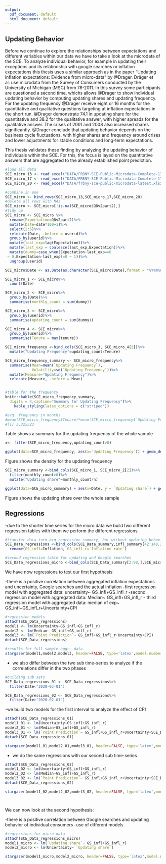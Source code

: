```yaml
---
output:
  pdf_document: default
  html_document: default
---
```


## Updating Behavior

Before we continue to explore the relationships between expectations and different variables within our data we have to take a look at the microdata of the SCE. To analyze individual behavior, for example in updating their exceptions and its relationship with google searches or inflation expectations this thesis uses a similar approach as in the paper "Updating inflation expectations: Evidence from micro-data" by @Drager. Dräger et al. use microdata from the Survey of Consumers conducted by the University of Michigan (MSC) from 78-2011. In this survey some participants are questioned a second time, whichs allows @Drager to show individual updating behavior by computing updating shares and updating frequency. 
For the updating frequency @Drager receive eight or 16 months for the quantitative and qualitative questions targeting at inflation expectations in the short run. @Drager demonstrate $74.1%$ in updating share for the quantitative and $38.2%$ for the qualitative answer, with higher spreads for the qualitative answer. The crises of 2001 and 2008 also increased shares significantly.
@Drager conclude that updating behavior depends on the business cycle fluctuations, with higher shares and frequency around crises and lower adjustments for stable conditions and long-term expectations.

This thesis validates these finding by analyzing the updating behavior of individuals within the SCE. For this, the focus is layed on the quantitative answers that are aggregated to the already established point prediction. 

<!--Micro data by the SCE-->
```r

#load all data
SCE_micro_13 <- read_excel("DATA/FRBNY-SCE-Public-Microdata-Complete-13-16.xlsx")
SCE_micro_17 <- read_excel("DATA/FRBNY-SCE-Public-Microdata-Complete-17-19.xlsx")
SCE_micro_20 <- read_excel("DATA/frbny-sce-public-microdata-latest.xlsx")

#combine in one
SCE_micro <- bind_rows(SCE_micro_13,SCE_micro_17,SCE_micro_20)
#delete all rows with NAs
SCE_micro <- SCE_micro[!is.na(SCE_micro$Q8v2part2),]
#tidy up
SCE_micro <- SCE_micro %>%
  rename(Expectation=Q8v2part2)%>%
  mutate(Date=date*100+1)%>%
  select(2:5)%>%
  relocate(Date, .before = userid)%>%
  group_by(userid)%>%
  mutate(last_exp=lag(Expectation))%>% 
  mutate(last_exp = coalesce(last_exp,Expectation))%>%
  mutate(dummy=case_when(Expectation-last_exp==0
 ~ 0,Expectation-last_exp!=0 ~ 1))%>%
  ungroup(userid)

SCE_micro$Date <- as.Date(as.character(SCE_micro$Date),format = "%Y%m%d")

SCE_micro_1 <- SCE_micro%>%
  count(Date)

SCE_micro_2 <- SCE_micro%>%
  group_by(Date)%>%
  summarise(monthly_count = sum(dummy))

SCE_micro_3 <- SCE_micro%>%
  group_by(userid)%>%
  summarise(updating_count = sum(dummy))

SCE_micro_4 <- SCE_micro%>%
  group_by(userid)%>%
  summarise(Tenure = max(tenure))

SCE_micro_frequency <-bind_cols(SCE_micro_3, SCE_micro_4[2])%>%
  mutate("Updating Frequency"=updating_count/Tenure)

SCE_micro_frequency_summary <- SCE_micro_frequency%>%
  summarise(Mean=mean(`Updating Frequency`),
            Volatility=sd(`Updating Frequency`))%>%
  mutate(Measure="Updating Frequency")%>%
  relocate(Measure, .before = Mean)


#table for the frequency
knitr::kable(SCE_micro_frequency_summary,
  digits = 4,caption="Summary for Updating Frequency")%>%
    kable_styling(latex_options = c("striped"))

#avg. frequency in months
#mean(SCE_micro_frequency$Tenure)*mean(SCE_micro_frequency$`Updating Frequency`)
#[1] 3.325523
```

Table shows a summary for the updating frequency of the whole sample


<!--Plot Micro data distribution of updating frequency by the SCE all in one-->
```r
x<- filter(SCE_micro_frequency,updating_count>0)

ggplot(data=SCE_micro_frequency, aes(x=`Updating Frequency`)) + geom_density(adjust=1, alpha=0.6,color="#440154FF", fill="#440154FF") + labs(x="Updating Frequency in Percent",y="Density") +scale_x_continuous(breaks = seq(0, 1, by = 0.1))+ theme_minimal()

```

Figure shows the density for the updating frequency

<!--Plot Micro data updating share by the SCE all in one-->
```r


SCE_micro_summary <-bind_cols(SCE_micro_1, SCE_micro_2[2])%>%
  filter(monthly_count>0)%>%
  mutate("Updating share"=monthly_count/n)

ggplot(data=SCE_micro_summary) + aes(x=Date, y = `Updating share`) + geom_line(size=1,color="#440154FF")+labs(x="Years",y="Updating Share")+scale_x_date(date_labels = "%Y",date_breaks = "year")+ theme_minimal()

```

Figure shows the updating share over the whole sample


## Regressions

-due to the shorter time series for the micro data we build two different regression tables with them we perform the different regressions


<!--Regressions-->
```r
#transfer data into big regression summary, but without updating behavior
SCE_Data_regressions <-bind_cols(SCE_Data_summary,infl_summary[42:148,2:3])%>%
  rename(GS_infl=Inflation, GS_infl_r=`Inflation rate`)

#second regression table for updating and Google searches
SCE_Data_regressions_micro <-bind_cols(SCE_Data_summary[2:98,],SCE_micro_summary[4],infl_summary[43:139,2:3])%>%rename(GS_infl=Inflation, GS_infl_r=`Inflation rate`)

```

We have now regressions to test our first hypothesis:

-there is a positive correlation between aggregated inflation expectations and uncertainty, Google searches and the actual inflation
-first regression model with aggregated data: uncertainty~ GS_infl+GS_infl_r
-second regression model with aggregated data: Median~ GS_infl+GS_infl_r
- third regression model with aggregated data: median of exp~ GS_infl+GS_infl_r+Uncertainty+CPI

<!--Regression Model aggregated data-->
```r

#regression models
attach(SCE_Data_regressions)
model1 <- lm(Uncertainty~GS_infl+GS_infl_r)
model2 <- lm(Median~ GS_infl+GS_infl_r)
model3 <- lm(`Point Prediction`~ GS_infl+GS_infl_r+Uncertainty+CPI)
detach(SCE_Data_regressions)

#results for full sample aggr. data
stargazer(model1,model2,model3, header=FALSE, type='latex',model.numbers= FALSE,title = "Regressions for aggregated Data, full sample",omit.stat = c("rsq", "f"))


```


- we also differ between the two sub time-series to analyze if the correlations differ in the two phases

<!--Regression Model aggregated data sub-->
```r

#building sub sets
SCE_Data_regressions_01 <- SCE_Data_regressions%>%
  filter(Date<"2020-03-01")

SCE_Data_regressions_02 <- SCE_Data_regressions%>%
  filter(Date>"2020-02-01")

```

-we build two models for the first interval to analyze the effect of CPI

<!--Regression Models aggregated data sub1-->
```r

attach(SCE_Data_regressions_01)
model1_01 <- lm(Uncertainty~GS_infl+GS_infl_r)
model2_01 <- lm(Median~GS_infl+GS_infl_r)
model3_01 <- lm(`Point Prediction`~ GS_infl+GS_infl_r+Uncertainty+SCE_Data_regressions_01$CPI)
detach(SCE_Data_regressions_01)

stargazer(model1_01,model2_01,model3_01, header=FALSE, type='latex',model.numbers= FALSE,title = "Regressions for aggregated Data, sample from 06/13-02/20",omit.stat = c("rsq", "f"))

```

- we do the same regressions with our second sub time-series

<!--Regression Models aggregated data sub2-->
```r

attach(SCE_Data_regressions_02)
model1_02 <- lm(Uncertainty~GS_infl+GS_infl_r)
model2_02 <- lm(Median~GS_infl+GS_infl_r)
model3_02 <- lm(`Point Prediction`~ GS_infl+GS_infl_r+Uncertainty+SCE_Data_regressions_02$CPI)
detach(SCE_Data_regressions_02)

stargazer(model1_02,model2_02,model3_02, header=FALSE, type='latex',model.numbers= FALSE,title = "Regressions for aggregated Data, sample 03/20-04/22",omit.stat = c("rsq", "f"))




```

We can now look at the second hypothesis:

-there is a positive correlation between Google searches and updating behavior of individual consumers
-use of different models

<!--Regression Model micro data 1-->
```r
#regressions for micro data
attach(SCE_Data_regressions_micro)
model1_micro <- lm(`Updating share`~ GS_infl+GS_infl_r)
model2_micro <- lm(Uncertainty~ `Updating share`)

stargazer(model1_micro,model2_micro, header=FALSE, type='latex',model.numbers= FALSE,title = "Regressions for Micro-Data",omit.stat = c("rsq", "f"))


```





